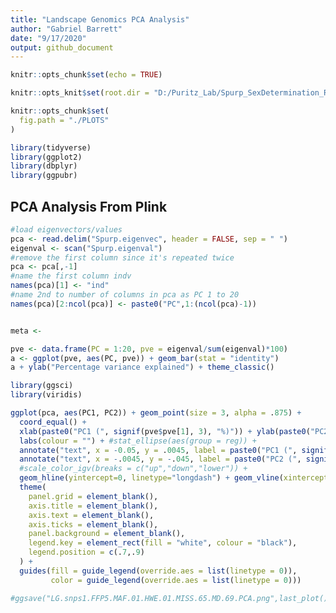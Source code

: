 ```yaml
---
title: "Landscape Genomics PCA Analysis"
author: "Gabriel Barrett"
date: "9/17/2020"
output: github_document
---
```


```r
knitr::opts_chunk$set(echo = TRUE)

knitr::opts_knit$set(root.dir = "D:/Puritz_Lab/Spurp_SexDetermination_RAD/04-PCA")

knitr::opts_chunk$set(
  fig.path = "./PLOTS"
)

library(tidyverse)
library(ggplot2)
library(dbplyr)
library(ggpubr)
```

## PCA Analysis From Plink

```r
#load eigenvectors/values 
pca <- read.delim("Spurp.eigenvec", header = FALSE, sep = " ")
eigenval <- scan("Spurp.eigenval")
#remove the first column since it's repeated twice
pca <- pca[,-1]
#name the first column indv
names(pca)[1] <- "ind"
#name 2nd to number of columns in pca as PC 1 to 20
names(pca)[2:ncol(pca)] <- paste0("PC",1:(ncol(pca)-1))


meta <- 

```
 

```r
pve <- data.frame(PC = 1:20, pve = eigenval/sum(eigenval)*100)
a <- ggplot(pve, aes(PC, pve)) + geom_bar(stat = "identity")
a + ylab("Percentage variance explained") + theme_classic()
```

```r
library(ggsci)
library(viridis)

ggplot(pca, aes(PC1, PC2)) + geom_point(size = 3, alpha = .875) + 
  coord_equal() + 
  xlab(paste0("PC1 (", signif(pve$pve[1], 3), "%)")) + ylab(paste0("PC2 (", signif(pve$pve[2], 3), "%)")) + 
  labs(colour = "") + #stat_ellipse(aes(group = reg)) +
  annotate("text", x = -0.05, y = .0045, label = paste0("PC1 (", signif(pve$pve[1], 3), "%)"),size=4.95) +
  annotate("text", x = -.0045, y = -.045, label = paste0("PC2 (", signif(pve$pve[2], 3), "%)"), angle = 90,size=4.95) +
  #scale_color_igv(breaks = c("up","down","lower")) + 
  geom_hline(yintercept=0, linetype="longdash") + geom_vline(xintercept=0, linetype="dotdash") +
  theme(
    panel.grid = element_blank(),
    axis.title = element_blank(),
    axis.text = element_blank(),
    axis.ticks = element_blank(),
    panel.background = element_blank(),
    legend.key = element_rect(fill = "white", colour = "black"),
    legend.position = c(.7,.9)
  ) + 
  guides(fill = guide_legend(override.aes = list(linetype = 0)),
         color = guide_legend(override.aes = list(linetype = 0)))

#ggsave("LG.snps1.FFP5.MAF.01.HWE.01.MISS.65.MD.69.PCA.png",last_plot(),device="png")
```